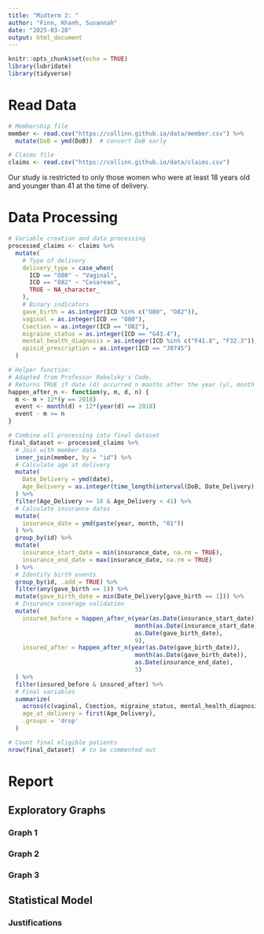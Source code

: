 ```yaml
---
title: "Midterm 2: "
author: "Finn, Khanh, Susannah"
date: "2025-03-28"
output: html_document
---
```


```r
knitr::opts_chunk$set(echo = TRUE)
library(lubridate)
library(tidyverse)
```

# Read Data

```r
# Membership file
member <- read.csv("https://collinn.github.io/data/member.csv") %>%
  mutate(DoB = ymd(DoB))  # convert DoB early

# Claims file
claims <- read.csv("https://collinn.github.io/data/claims.csv")
```

Our study is restricted to only those women who were at least 18 years old and younger than 41 at the time of delivery.

# Data Processing

```r
# Variable creation and data processing
processed_claims <- claims %>%
  mutate(
    # Type of delivery
    delivery_type = case_when(
      ICD == "O80" ~ "Vaginal",
      ICD == "O82" ~ "Cesarean",
      TRUE ~ NA_character_
    ),
    # Binary indicators
    gave_birth = as.integer(ICD %in% c("O80", "O82")),
    vaginal = as.integer(ICD == "O80"),
    Csection = as.integer(ICD == "O82"),
    migraine_status = as.integer(ICD == "G43.4"),
    mental_health_diagnosis = as.integer(ICD %in% c("F41.8", "F32.3")),
    opioid_prescription = as.integer(ICD == "J0745")
  )
```

```r
# Helper function:
# Adapted from Professor Rebelsky's Code.
# Returns TRUE if date (d) occurred n months after the year (y), month (m) date.
happen_after_n <- function(y, m, d, n) {
  m <- m + 12*(y == 2018)
  event <- month(d) + 12*(year(d) == 2018)
  event - m >= n
}
```

```r
# Combine all processing into final dataset
final_dataset <- processed_claims %>%
  # Join with member data
  inner_join(member, by = "id") %>%
  # Calculate age at delivery
  mutate(
    Date_Delivery = ymd(date),
    Age_Delivery = as.integer(time_length(interval(DoB, Date_Delivery), "years"))
  ) %>%
  filter(Age_Delivery >= 18 & Age_Delivery < 41) %>%
  # Calculate insurance dates
  mutate(
    insurance_date = ymd(paste(year, month, "01"))
  ) %>%
  group_by(id) %>%
  mutate(
    insurance_start_date = min(insurance_date, na.rm = TRUE),
    insurance_end_date = max(insurance_date, na.rm = TRUE)
  ) %>%
  # Identify birth events
  group_by(id, .add = TRUE) %>%
  filter(any(gave_birth == 1)) %>%
  mutate(gave_birth_date = min(Date_Delivery[gave_birth == 1])) %>%
  # Insurance coverage validation
  mutate(
    insured_before = happen_after_n(year(as.Date(insurance_start_date)),
                                    month(as.Date(insurance_start_date)),
                                    as.Date(gave_birth_date),
                                    9),
    insured_after = happen_after_n(year(as.Date(gave_birth_date)),
                                    month(as.Date(gave_birth_date)),
                                    as.Date(insurance_end_date),
                                    3)
  ) %>%
  filter(insured_before & insured_after) %>%
  # Final variables
  summarize(
    across(c(vaginal, Csection, migraine_status, mental_health_diagnosis, opioid_prescription), max),
    age_at_delivery = first(Age_Delivery),
    .groups = 'drop'
  )

# Count final eligible patients
nrow(final_dataset)  # to be commented out
```

# Report

## Exploratory Graphs

### Graph 1



### Graph 2


### Graph 3


## Statistical Model



### Justifications
